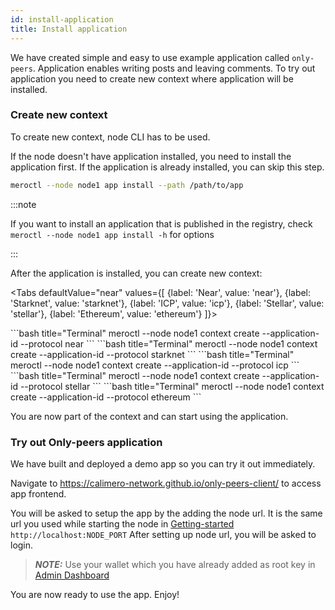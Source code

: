 ```yaml
---
id: install-application
title: Install application
---
```



We have created simple and easy to use example application called `only-peers`.
Application enables writing posts and leaving comments. To try out application
you need to create new context where application will be installed.

### Create new context

To create new context, node CLI has to be used.

If the node doesn't have application installed, you need to install the
application first. If the application is already installed, you can skip this
step.

```bash
meroctl --node node1 app install --path /path/to/app
```

:::note

If you want to install an application that is published in the registry, check
`meroctl --node node1 app install -h` for options

:::

After the application is installed, you can create new context:

<Tabs
    defaultValue="near"
    values={[
        {label: 'Near', value: 'near'},
        {label: 'Starknet', value: 'starknet'},
        {label: 'ICP', value: 'icp'},
        {label: 'Stellar', value: 'stellar'},
        {label: 'Ethereum', value: 'ethereum'}
    ]}>

<TabItem value="near">
```bash title="Terminal"
meroctl --node node1 context create --application-id <app-id> --protocol near
```
</TabItem>

<TabItem value="starknet">
```bash title="Terminal"
meroctl --node node1 context create --application-id <app-id> --protocol starknet
```
</TabItem>

<TabItem value="icp">
```bash title="Terminal"
meroctl --node node1 context create --application-id <app-id> --protocol icp
```
</TabItem>

<TabItem value="stellar">
```bash title="Terminal"
meroctl --node node1 context create --application-id <app-id> --protocol stellar
```
</TabItem>

<TabItem value="ethereum">
```bash title="Terminal"
meroctl --node node1 context create --application-id <app-id> --protocol ethereum
```
</TabItem>

</Tabs>

You are now part of the context and can start using the application.

<!-- If you want others to join your context, follow instruction in [Invite To Context](./04-invite-to-context.mdx). -->

### Try out Only-peers application

We have built and deployed a demo app so you can try it out immediately.

Navigate to https://calimero-network.github.io/only-peers-client/ to access app
frontend.

You will be asked to setup the app by the adding the node url. It is the same
url you used while starting the node in
[Getting-started](../getting-started/setup) `http://localhost:NODE_PORT` After
setting up node url, you will be asked to login.

> **_NOTE:_** Use your wallet which you have already added as root key in
> [Admin Dashboard](../developer-tools/apps/admin-dashboard)

You are now ready to use the app. Enjoy!
